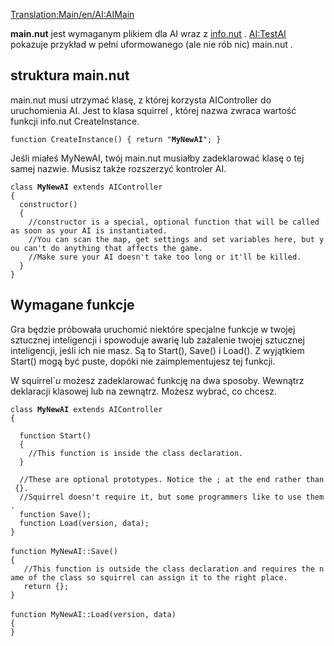 [[Translation:Main/en/AI:AIMain]]
<!--{{en/NoAI}}-->{{pl/NoAI}}

'''main.nut''' jest wymaganym plikiem dla AI wraz z [[Main/pl/SI:AIInfo|info.nut]] . [[Main/pl/SI:TestAI|AI:TestAI]] pokazuje przykład w pełni uformowanego (ale nie rób nic) main.nut .

==struktura main.nut ==
main.nut musi utrzymać klasę, z której korzysta AIController do uruchomienia AI. Jest to klasa squirrel , której nazwa zwraca wartość funkcji info.nut CreateInstance.

 function CreateInstance() { return "'''MyNewAI'''"; }


Jeśli miałeś MyNewAI, twój main.nut musiałby zadeklarować klasę o tej samej nazwie. Musisz także rozszerzyć kontroler AI.

 class '''MyNewAI''' extends AIController
 { 
   constructor()
   {
     //constructor is a special, optional function that will be called as soon as your AI is instantiated.
     //You can scan the map, get settings and set variables here, but you can't do anything that affects the game.
     //Make sure your AI doesn't take too long or it'll be killed.
   }
 }

==Wymagane funkcje==
Gra będzie próbowała uruchomić niektóre specjalne funkcje w twojej sztucznej inteligencji i spowoduje awarię lub zażalenie twojej sztucznej inteligencji, jeśli ich nie masz. Są to Start(), Save() i Load(). Z wyjątkiem Start() mogą być puste, dopóki nie zaimplementujesz tej funkcji.

W squirrel`''u'' możesz zadeklarować funkcję na dwa sposoby. Wewnątrz deklaracji klasowej lub na zewnątrz. Możesz wybrać, co chcesz.

 class '''MyNewAI''' extends AIController
 {
   
   function Start()
   {
     //This function is inside the class declaration.
   }
    
   //These are optional prototypes. Notice the ; at the end rather than {}.
   //Squirrel doesn't require it, but some programmers like to use them.
   function Save();
   function Load(version, data);
 }
 
 function MyNewAI::Save()
 {
    //This function is outside the class declaration and requires the name of the class so squirrel can assign it to the right place.
    return {};
 }
 
 function MyNewAI::Load(version, data)
 {
 }